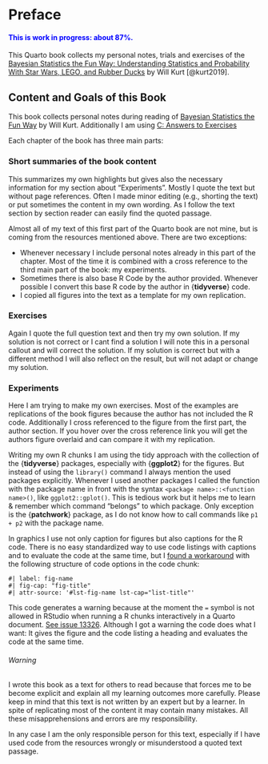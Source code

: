 # Preface {.unnumbered}

::: {.callout-note style="color: blue;"}
#### This is work in progress: about 87%.
:::

This Quarto book collects my personal notes, trials and exercises of the
[Bayesian Statistics the Fun Way: Understanding Statistics and
Probability With Star Wars, LEGO, and Rubber
Ducks](https://nostarch.com/learnbayes) by
Will Kurt [@kurt2019].

## Content and Goals of this Book {.unnumbered}

This book collects personal notes during reading of [Bayesian Statistics the Fun Way](https://nostarch.com/learnbayes) by Will Kurt. Additionally I am
using [C: Answers to Exercises](https://nostarch.com/download/resources/Bayes_exercise_solutions_new.pdf)

Each chapter of the book has three main parts:

### Short summaries of the book content {.unnumbered}

This summarizes my own highlights but gives also the necessary information for my section about "Experiments". Mostly I quote the text but without page references. Often I made minor editing (e.g., shorting the text) or put sometimes the content
in my own wording. As I follow the text section by section reader can easily find the quoted passage. 

Almost all of my text of this first part of the Quarto book are not
mine, but is coming from the resources mentioned above. There are two exceptions:

- Whenever necessary I include personal notes already in this part of the chapter. Most of the time it is combined with a cross reference to the third main part of the book: my experiments.
- Sometimes there is also base R Code by the author provided. Whenever possible I convert this base R code by the author in {**tidyverse**} code.
- I copied all figures into the text as a template for my own replication. 


### Exercises {.unnumbered} 


Again I quote the full question text and then try my own solution. If my solution is not correct or I cant find a solution I will note this in a personal callout and will correct the solution. If my solution is correct but with a different method I will also reflect on the result, but will not adapt or change my solution.


### Experiments {.unnumbered}

Here I am trying to make my own exercises. Most of the examples are replications of the book figures because the author has not included the R code. Additionally I cross referenced to the figure from the first part, the author section. If you hover over the cross reference link you will get the authors figure overlaid and can compare it with my replication.

Writing my own R chunks I am using the tidy approach with the collection of the {**tidyverse**} packages, especially with {**ggplot2**} for the figures. But instead of using the `library()` command I always mention the used packages explicitly. Whenever I used another packages I called the function with the package name in front with the syntax `<package name>::<function name>()`, like `ggplot2::gplot()`. This is tedious work but it helps me to learn & remember which command "belongs" to which package. Only exception is the {**patchwork**} package, as I do not know how to call commands like `p1 + p2` with the package name.

In graphics I use not only caption for figures but also captions for the R code. There is no easy standardized way to use code listings with captions and to evaluate the code at the same time, but I [found a workaround](https://github.com/quarto-dev/quarto-cli/issues/1580#issuecomment-1552673825) with the following structure of code options in the code chunk:

```
#| label: fig-name
#| fig-cap: "fig-title"
#| attr-source: '#lst-fig-name lst-cap="list-title"'
```


This code generates a warning because at the moment the `=` symbol is not allowed in RStudio when running a R chunks interactively in a Quarto document. [See issue 13326](https://github.com/rstudio/rstudio/issues/13326). Although I got a warning the code does what I want: It gives the figure and the code listing a heading and evaluates the code at the same time.


::: callout-warning
###### Warning

I wrote this book as a text for others to read because that forces me to
be become explicit and explain all my learning outcomes more carefully.
Please keep in mind that this text is not written by an expert but by a
learner. In spite of replicating most of the content it may contain many
mistakes. All these misapprehensions and errors are my responsibility.

In any case I am the only responsible person for this text, especially if I have used code from
the resources wrongly or misunderstood a quoted text passage.

:::

